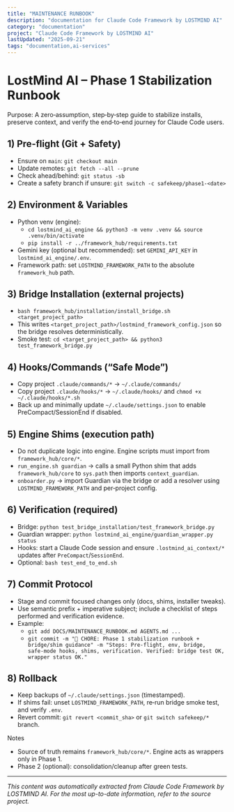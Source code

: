 ```yaml
---
title: "MAINTENANCE RUNBOOK"
description: "documentation for Claude Code Framework by LOSTMIND AI"
category: "documentation"
project: "Claude Code Framework by LOSTMIND AI"
lastUpdated: "2025-09-21"
tags: "documentation,ai-services"
---
```


# LostMind AI – Phase 1 Stabilization Runbook

Purpose: A zero‑assumption, step‑by‑step guide to stabilize installs, preserve context, and verify the end‑to‑end journey for Claude Code users.

## 1) Pre‑flight (Git + Safety)
- Ensure on `main`: `git checkout main`
- Update remotes: `git fetch --all --prune`
- Check ahead/behind: `git status -sb`
- Create a safety branch if unsure: `git switch -c safekeep/phase1-<date>`

## 2) Environment & Variables
- Python venv (engine):
  - `cd lostmind_ai_engine && python3 -m venv .venv && source .venv/bin/activate`
  - `pip install -r ../framework_hub/requirements.txt`
- Gemini key (optional but recommended): set `GEMINI_API_KEY` in `lostmind_ai_engine/.env`.
- Framework path: set `LOSTMIND_FRAMEWORK_PATH` to the absolute `framework_hub` path.

## 3) Bridge Installation (external projects)
- `bash framework_hub/installation/install_bridge.sh <target_project_path>`
- This writes `<target_project_path>/lostmind_framework_config.json` so the bridge resolves deterministically.
- Smoke test: `cd <target_project_path> && python3 test_framework_bridge.py`

## 4) Hooks/Commands (“Safe Mode”)
- Copy project `.claude/commands/*` → `~/.claude/commands/`
- Copy project `.claude/hooks/*` → `~/.claude/hooks/` and `chmod +x ~/.claude/hooks/*.sh`
- Back up and minimally update `~/.claude/settings.json` to enable PreCompact/SessionEnd if disabled.

## 5) Engine Shims (execution path)
- Do not duplicate logic into engine. Engine scripts must import from `framework_hub/core/*`.
- `run_engine.sh guardian` → calls a small Python shim that adds `framework_hub/core` to `sys.path` then imports `context_guardian`.
- `onboarder.py` → import Guardian via the bridge or add a resolver using `LOSTMIND_FRAMEWORK_PATH` and per‑project config.

## 6) Verification (required)
- Bridge: `python test_bridge_installation/test_framework_bridge.py`
- Guardian wrapper: `python lostmind_ai_engine/guardian_wrapper.py status`
- Hooks: start a Claude Code session and ensure `.lostmind_ai_context/*` updates after `PreCompact`/`SessionEnd`.
- Optional: `bash test_end_to_end.sh`

## 7) Commit Protocol
- Stage and commit focused changes only (docs, shims, installer tweaks).
- Use semantic prefix + imperative subject; include a checklist of steps performed and verification evidence.
- Example:
  - `git add DOCS/MAINTENANCE_RUNBOOK.md AGENTS.md ...`
  - `git commit -m "🔧 CHORE: Phase 1 stabilization runbook + bridge/shim guidance" -m "Steps: Pre‑flight, env, bridge, safe‑mode hooks, shims, verification. Verified: bridge test OK, wrapper status OK."`

## 8) Rollback
- Keep backups of `~/.claude/settings.json` (timestamped).
- If shims fail: unset `LOSTMIND_FRAMEWORK_PATH`, re‑run bridge smoke test, and verify `.env`.
- Revert commit: `git revert <commit_sha>` or `git switch safekeep/*` branch.

Notes
- Source of truth remains `framework_hub/core/*`. Engine acts as wrappers only in Phase 1.
- Phase 2 (optional): consolidation/cleanup after green tests.



---
*This content was automatically extracted from Claude Code Framework by LOSTMIND AI. For the most up-to-date information, refer to the source project.*
